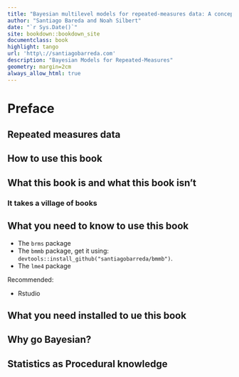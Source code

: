 ```yaml
--- 
title: "Bayesian multilevel models for repeated-measures data: A conceptual and practical introduction in R"
author: "Santiago Bareda and Noah Silbert"
date: "`r Sys.Date()`"
site: bookdown::bookdown_site
documentclass: book
highlight: tango
url: 'http\://santiagobarreda.com'
description: "Bayesian Models for Repeated-Measures"
geometry: margin=2cm
always_allow_html: true
---
```


# Preface {-}

## Repeated measures data

## How to use this book


## What this book is and what this book isn’t


### It takes a village of books


## What you need to know to use this book

- The `brms` package
- The `bmmb` package, get it using: `devtools::install_github("santiagobarreda/bmmb")`.
- The `lme4` package

Recommended:

- Rstudio

## What you need installed to ue this book


## Why go Bayesian?



## Statistics as Procedural knowledge
